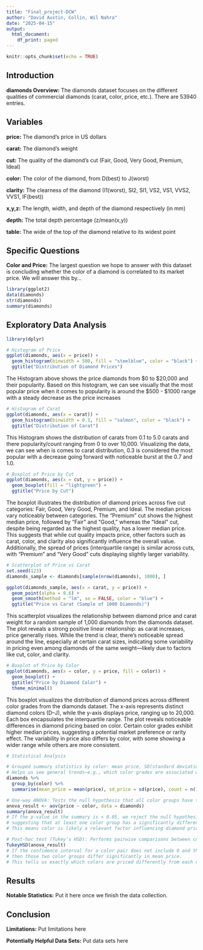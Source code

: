 ---
title: "Final_project-DCW"
author: "David Austin, Collin, Wil Nahra"
date: "2025-04-15"
output:
  html_document:
    df_print: paged
---

```{r setup, include=FALSE}
knitr::opts_chunk$set(echo = TRUE)
``` 

## Introduction

__diamonds Overview:__ The diamonds dataset focuses on the different qualities of commercial diamonds (carat, color, price, etc.). There are 53940 entries.

## Variables

__price:__ The diamond's price in US dollars

__carat:__ The diamond's weight

__cut:__ The quality of the diamond's cut (Fair, Good, Very Good, Premium, Ideal)

__color:__ The color of the diamond, from D(best) to J(worst)

__clarity:__ The clearness of the diamond (I1(worst), SI2, SI1, VS2, VS1, VVS2, VVS1, IF(best))

__x,y,z:__ The length, width, and depth of the diamond respectively (in mm)

__depth:__ The total depth percentage (z/mean(x,y))

__table:__ The wide of the top of the diamond relative to its widest point

## Specific Questions

__Color and Price:__ The largest question we hope to answer with this dataset is concluding whether the color of a diamond is correlated to its market price. We will answer this by...

```{r load-data}
library(ggplot2)
data(diamonds)
str(diamonds)
summary(diamonds)
```

## Exploratory Data Analysis

```{r eda-visualizations, message=FALSE, warning=FALSE}
library(dplyr)

# Histogram of Price
ggplot(diamonds, aes(x = price)) + 
  geom_histogram(binwidth = 500, fill = "steelblue", color = "black") +
  ggtitle("Distribution of Diamond Prices")
```

The Histogram above shows the price diamonds from $0 to $20,000 and their popularity. Based on this histogram, we can see visually that the most popular price when it comes to popularity is around the $500 - $1000 range with a steady decrease as the price increases
  
```{r}
# Histogram of Carat
ggplot(diamonds, aes(x = carat)) + 
  geom_histogram(binwidth = 0.1, fill = "salmon", color = "black") +
  ggtitle("Distribution of Carat")
```

This Histogram shows the distribution of carats from 0.1 to 5.0 carats and there popularity/count ranging from 0 to over 10,000. Visualizing the data, we can see when is comes to carat distribution, 0.3 is considered the most popular with a decrease going forward with noticeable burst at the 0.7 and 1.0.

```{r}
# Boxplot of Price by Cut
ggplot(diamonds, aes(x = cut, y = price)) + 
  geom_boxplot(fill = "lightgreen") +
  ggtitle("Price by Cut")
```

The boxplot illustrates the distribution of diamond prices across five cut categories: Fair, Good, Very Good, Premium, and Ideal. The median prices vary noticeably between categories. The "Premium" cut shows the highest median price, followed by "Fair" and "Good," whereas the "Ideal" cut, despite being regarded as the highest quality, has a lower median price. This suggests that while cut quality impacts price, other factors such as carat, color, and clarity also significantly influence the overall value. Additionally, the spread of prices (interquartile range) is similar across cuts, with "Premium" and "Very Good" cuts displaying slightly larger variability.

```{r}
# Scatterplot of Price vs Carat
set.seed(123)
diamonds_sample <- diamonds[sample(nrow(diamonds), 1000), ]

ggplot(diamonds_sample, aes(x = carat, y = price)) +
  geom_point(alpha = 0.6) +
  geom_smooth(method = "lm", se = FALSE, color = "blue") +
  ggtitle("Price vs Carat (Sample of 1000 Diamonds)")
```

This scatterplot visualizes the relationship between diamond price and carat weight for a random sample of 1,000 diamonds from the diamonds dataset. The plot reveals a strong positive linear relationship: as carat increases, price generally rises. While the trend is clear, there’s noticeable spread around the line, especially at certain carat sizes, indicating some variability in pricing even among diamonds of the same weight—likely due to factors like cut, color, and clarity.

```{r}
# Boxplot of Price by Color
ggplot(diamonds, aes(x = color, y = price, fill = color)) +
  geom_boxplot() +
  ggtitle("Price by Diamond Color") +
  theme_minimal()
```

This boxplot visualizes the distribution of diamond prices across different color grades from the diamonds dataset. The x-axis represents distinct diamond colors (D–J), while the y-axis displays price, ranging up to 20,000. Each box encapsulates the interquartile range.
The plot reveals noticeable differences in diamond pricing based on color. Certain color grades exhibit higher median prices, suggesting a potential market preference or rarity effect. The variability in price also differs by color, with some showing a wider range while others are more consistent.

```{r}
# Statistical Analysis

# Grouped summary statistics by color: mean price, SD(standard deviation), and count
# Helps us see general trends—e.g., which color grades are associated with higher or lower prices
diamonds %>%
  group_by(color) %>%
  summarise(mean_price = mean(price), sd_price = sd(price), count = n())

# One-way ANOVA: Tests the null hypothesis that all color groups have the same average price
anova_result <- aov(price ~ color, data = diamonds)
summary(anova_result)
# If the p-value in the summary is < 0.05, we reject the null hypothesis,
# suggesting that at least one color group has a significantly different mean price.
# This means color is likely a relevant factor influencing diamond pricing.

# Post-hoc test (Tukey’s HSD): Performs pairwise comparisons between color groups
TukeyHSD(anova_result)
# If the confidence interval for a color pair does not include 0 and the adjusted p-value is < 0.05,
# then those two color groups differ significantly in mean price.
# This tells us exactly which colors are priced differently from each other.
```

## Results

__Notable Statistics:__ Put it here once we finish the data collection.


## Conclusion

__Limitations:__ Put limitations here 

__Potentially Helpful Data Sets:__ Put data sets here
